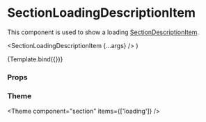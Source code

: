 
<Meta
  title="Components/Section/SectionLoadingDescriptionItem"
  component={SectionLoadingDescriptionItem}
/>

# SectionLoadingDescriptionItem

This component is used to show a loading [SectionDescriptionItem](/docs/components-section-sectiondescriptionitem--default-story).

  <SectionLoadingDescriptionItem {...args} />
)

<Canvas>
  <Story name="Default">{Template.bind({})}</Story>
</Canvas>

### Props

<ArgsTable story="Default" />

### Theme

<Theme component="section" items={['loading']} />
